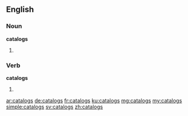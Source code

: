 ==English==

===Noun===
'''catalogs'''

# {{plural of|catalog}}

===Verb===
'''catalogs'''

# {{third-person singular of|catalog}}

[[ar:catalogs]]
[[de:catalogs]]
[[fr:catalogs]]
[[ku:catalogs]]
[[mg:catalogs]]
[[my:catalogs]]
[[simple:catalogs]]
[[sv:catalogs]]
[[zh:catalogs]]